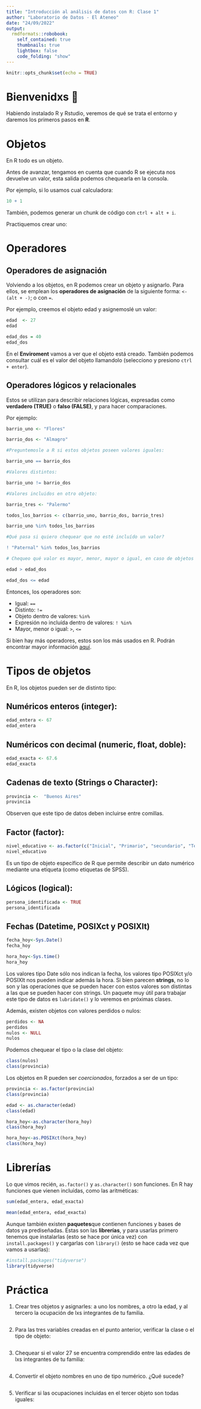 ```yaml
---
title: "Introducción al análisis de datos con R: Clase 1"
author: "Laboratorio de Datos - El Ateneo"
date: "24/09/2022"
output: 
  rmdformats::robobook:
    self_contained: true
    thumbnails: true
    lightbox: false
    code_folding: "show"
---
```


```r
knitr::opts_chunk$set(echo = TRUE)
```


# Bienvenidxs 🙌

Habiendo instalado R  y Rstudio, veremos de qué se trata el entorno y daremos los primeros pasos en **R**. 


# Objetos

En R todo es un objeto.

Antes de avanzar, tengamos en cuenta que cuando R se ejecuta nos devuelve un valor, esta salida podemos chequearla en la consola. 

Por ejemplo, si lo usamos cual calculadora:

```r

10 + 1

```

También, podemos generar un chunk de código con `ctrl + alt + i`.

Practiquemos crear uno: 



# Operadores

## Operadores de asignación

Volviendo a los objetos, en R podemos crear un objeto y asignarlo. Para ellos, se emplean los **operadores de asignación** de la siguiente forma:   `<-` `(alt + -)`; o con `=`.

Por ejemplo, creemos el objeto edad y asignemoslé un valor: 

```r
edad  <- 27
edad

edad_dos = 40
edad_dos
```

En el **Enviroment** vamos a ver que el objeto está creado. También podemos consultar cuál es el valor del objeto llamandolo (selecciono y presiono `ctrl + enter`). 

## Operadores lógicos y relacionales

Estos se utilizan para describir relaciones lógicas, expresadas como **verdadero (TRUE)** o **falso (FALSE)**, y para hacer comparaciones.

Por ejemplo:

```r
barrio_uno <- "Flores"

barrio_dos <- "Almagro"

#Preguntemosle a R si estos objetos poseen valores iguales: 

barrio_uno == barrio_dos

#Valores distintos:

barrio_uno != barrio_dos

#Valores incluidos en otro objeto: 

barrio_tres <- "Palermo"

todos_los_barrios <- c(barrio_uno, barrio_dos, barrio_tres)

barrio_uno %in% todos_los_barrios

#Qué pasa si quiero chequear que no esté incluído un valor?

! "Paternal" %in% todos_los_barrios

# Chequeo qué valor es mayor, menor, mayor o igual, en caso de objetos numéricos: 

edad > edad_dos

edad_dos <= edad

```

Entonces, los operadores son: 

- Igual: `==`
- Distinto: `!=`
- Objeto dentro de valores: `%in%`
- Expresión no incluída dentro de valores: `! %in%`
- Mayor, menor o igual: `>`, `<=`

Si bien hay más operadores, estos son los más usados en R. Podrán encontrar mayor información [aquí](https://bookdown.org/jboscomendoza/r-principiantes4/operadores-logicos.html).


# Tipos de objetos

En R, los objetos pueden ser de distinto tipo: 

## Numéricos enteros (integer):

```r

edad_entera <- 67
edad_entera

```

## Numéricos con decimal (numeric, float, doble):

```r
edad_exacta <- 67.6
edad_exacta
```

## Cadenas de texto (Strings o Character):

```r
provincia <-  "Buenos Aires"
provincia

```

Observen que este tipo de datos deben incluirse entre comillas. 

## Factor (factor): 

```r
nivel_educativo <- as.factor(c("Inicial", "Primario", "secundario", "Terciario", "Universitario"))
nivel_educativo
```
Es un tipo de objeto específico de R que permite describir un dato numérico mediante una etiqueta (como etiquetas de SPSS). 

## Lógicos (logical):

```r
persona_identificada <- TRUE
persona_identificada

```

## Fechas (Datetime, POSIXct y POSIXlt)

```r

fecha_hoy<-Sys.Date()
fecha_hoy

hora_hoy<-Sys.time()
hora_hoy

```

Los valores tipo Date sólo nos indican la fecha, los valores tipo POSIXct y/o POSIXlt nos pueden indicar además la hora. Si bien parecen **strings**, no lo son y las operaciones que se pueden hacer con estos valores son distintas a las que se pueden hacer con strings. Un paquete muy útil para trabajar este tipo de datos es `lubridate()` y lo veremos en próximas clases.


Además, existen objetos con valores perdidos o nulos:

```r
perdidos <- NA
perdidos
nulos <- NULL
nulos

```

Podemos chequear el tipo o la clase del objeto: 

```r
class(nulos)
class(provincia)
```

Los objetos en R pueden ser *coercionados*, forzados a ser de un tipo:

```r
provincia <- as.factor(provincia)
class(provincia)

edad <- as.character(edad)
class(edad)

hora_hoy<-as.character(hora_hoy)
class(hora_hoy)

hora_hoy<-as.POSIXct(hora_hoy)
class(hora_hoy)

```

# Librerías

Lo que vimos recién, `as.factor()` y `as.character()` son funciones. En R hay funciones que vienen incluídas, como las aritméticas:

```r
sum(edad_entera, edad_exacta)

mean(edad_entera, edad_exacta)
```
Aunque también existen **paquetes**que contienen funciones y bases de datos ya prediseñadas. Éstas son las **librerías**, y para usarlas primero tenemos que instalarlas (esto se hace por única vez) con `install.packages()` y cargarlas con `library()` (esto se hace cada vez que vamos a usarlas):

```r
#install.packages("tidyverse")
library(tidyverse)
```


# Práctica

1. Crear tres objetos y asignarles: a uno los nombres, a otro la edad, y al tercero la ocupación de lxs integrantes de tu familia. 

```r

```

2. Para las tres variables creadas en el punto anterior, verificar la clase o el tipo de objeto: 

```r

```

3. Chequear si el valor 27 se encuentra comprendido entre las edades de lxs integrantes de tu familia: 

```r

```

4. Convertir el objeto nombres en uno de tipo numérico. ¿Qué sucede?

```r

```
5. Verificar si las ocupaciones incluidas en el tercer objeto son todas iguales:

```r

```

